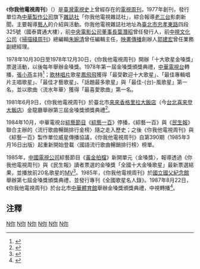 《'''你我他電視周刊'''》（{{lang-en|''Show TV Weekly''}}）是[[臺灣電視史|臺灣電視史]]上曾經存在的[[電視周刊|電視周刊]]，1977年創刊，發行單位為[[中華製作公司|中華製作公司]]旗下[[雜誌社|雜誌社]]「你我他電視雜誌社」，綜合報導[[老三台|老三台]]影劇新聞，主要報導[[藝人|藝人]]的介紹與活動。你我他電視雜誌社地址為[[臺北市|臺北市]][[忠孝東路|忠孝東路]]四段325號（國泰寶通大樓），前[[中央電影公司|中央電影公司]][[董事長|董事長]][[葉潛昭|葉潛昭]]曾任發行人，前[[中視文化公司|中視文化公司]]《[[掃描綫周刊|掃描綫周刊]]》總編輯[[朱婉清|朱婉清]]曾任編輯主任，[[映畫傳播|映畫傳播]]創辦人[[郭建宏_(製作人)|郭建宏]]曾任業務副總經理。

1978年10月30日至1978年12月30日，《你我他電視周刊》開辦「十大歌星金嗓獎」票選活動，以後每年舉辦金嗓獎。1978年第一屆金嗓獎頒獎典禮，[[中華電視台|中華電視台]]轉播，[[張小燕_(臺灣)|張小燕]]主持<ref>{{cite news|url=https://news.cts.com.tw/cts/entertain/201202/201202150937001.html|title=天后會！ 鳳飛飛、張小燕難得同台|author=劉惠卿、陳岳威|publisher=[[華視新聞|華視新聞]]|date=2012-02-15|accessdate=2020-05-23|language=zh-tw|quote=鳳飛飛不只是唱紅許多歌曲，更在八○年代主持過高收視率的綜藝節目，當時唯一能和她並列主持天后的只有大姐大張小燕，兩人在螢光幕前較勁。直到第一屆金嗓獎頒獎典禮，華視負責轉播，由當家主持人張小燕挑大樑，才因此和得獎的鳳飛飛首次同台。|archive-date=2014-02-09|archive-url=https://web.archive.org/web/20140209064136/http://news.cts.com.tw/cts/entertain/201202/201202150937001.html|dead-url=no}}</ref>；[[歌林唱片|歌林唱片]]歌星[[鳳飛飛|鳳飛飛]]獲得「最受歡迎十大歌星」、「最佳專輯唱片主唱歌星」、「最佳才藝歌星」、「話題最多歌星」與「最佳-{台}-風歌星」第一名，並以歌曲〈流水年華〉獲得「最喜愛歌曲」第一名。

1981年6月9日，《你我他電視周刊》於臺北市[[來來香格里拉大飯店|來來香格里拉大飯店]]（今[[台北喜來登大飯店|台北喜來登大飯店]]）金龍廳舉辦第三屆金嗓獎頒獎典禮<ref>{{cite news|url=|title=「金嗓獎」 今天頒贈|author=|publisher=民生報|date=1981-06-09|accessdate=2020-05-23|pages=|language=zh-tw|quote=}}</ref>。

1984年10月，中華電視台[[綜藝節目|綜藝節目]]《[[綜藝一百|綜藝一百]]》停播，《綜藝一百》與《[[民生報|民生報]]》聯合主辦的〈流行歌曲暢銷排行金榜〉隨之走入歷史；之後《你我他電視周刊》與《綜藝一百》製作單位威星傳播協議，《你我他電視周刊》自第390期（1985年3月16日出版）起重新開始登載〈國語流行歌曲暢銷排行榜〉榜單。

1985年，[[中國電視公司|中國電視公司]]綜藝節目《[[黃金拍檔|黃金拍檔]]》新開單元〈金嗓獎〉，報導透過《你我他電視周刊》與《民生報》讀者票選的金嗓獎「全國十大金嗓歌星」最新票選結果，並播放前20名歌星的[[音樂錄影帶|MV]]<ref>{{cite news|url=|title=頗有看頭 金嗓歌星慶頒獎|author=徐汀|magazine=《[[掃描綫雜誌|掃描綫雜誌]]》第41期|publisher=[[中視文化公司|中視文化公司]]|date=1985-08|accessdate=2020-05-23|pages=22|language=zh-tw|quote=}}</ref>。1985年，《你我他電視周刊》於[[國立國父紀念館|國立國父紀念館]]舉辦第七屆金嗓獎頒獎典禮，並發行專刊《全國歌星名人錄》。1987年8月22日，《你我他電視周刊》於台北市[[中華體育館|中華體育館]]舉辦金嗓獎頒獎典禮，中視轉播<ref>{{cite news|url=|title=金嗓昨夜動天籟蓬勃歌壇|author=本報特稿|publisher=民生報|date=1987-08-23|accessdate=2020-05-23|pages=|language=zh-tw|quote=}}</ref>。

==注釋==
{{reflist}}

[[Category:臺灣已停刊雜誌|N你]]
[[Category:臺灣週刊|N你]]
[[Category:臺灣電視史|N你]]
[[Category:1977年建立的出版物|N你]]
[[Category:1977年台灣建立|N你]]
[[Category:總部位於臺北市大安區的工商業機構|N你]]